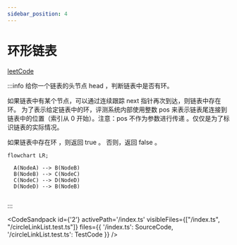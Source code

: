 ```yaml
---
sidebar_position: 4
---
```



# 环形链表



[leetCode](https://leetcode.cn/problems/linked-list-cycle/)

:::info
给你一个链表的头节点 head ，判断链表中是否有环。

如果链表中有某个节点，可以通过连续跟踪 next 指针再次到达，则链表中存在环。 为了表示给定链表中的环，评测系统内部使用整数 pos 来表示链表尾连接到链表中的位置（索引从 0 开始）。注意：pos 不作为参数进行传递 。仅仅是为了标识链表的实际情况。

如果链表中存在环 ，则返回 true 。 否则，返回 false 。

```mermaid
flowchart LR;
  
  A(NodeA) --> B(NodeB)
  B(NodeB) --> C(NodeC)
  C(NodeC) --> D(NodeD)
  D(NodeD) --> B(NodeB)


```
:::


<CodeSandpack
  id={'2'}
  activePath='/index.ts'
  visibleFiles={["/index.ts", "/circleLinkList.test.ts"]}
  files={{
    '/index.ts': SourceCode,
    '/circleLinkList.test.ts': TestCode
  }}
/>
